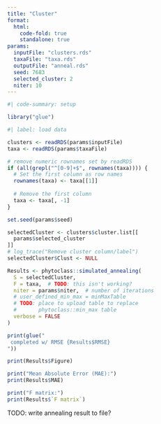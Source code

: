 ```yaml
---
title: "Cluster"
format:
  html:
    code-fold: true
    standalone: true
params:
  inputFile: "clusters.rds"
  taxaFile: "taxa.rds"
  outputFile: "anneal.rds"
  seed: 7683
  selected_cluster: 2
  niter: 10
---
```


```R
#| code-summary: setup

library("glue")
```

```R
#| label: load data

clusters <- readRDS(params$inputFile)
taxa <- readRDS(params$taxaFile)

# remove numeric rownames set by readRDS
if (all(grepl("^[0-9]+$", rownames(taxa)))) {
  # Set the first column as row names
  rownames(taxa) <- taxa[[1]]
  
  # Remove the first column
  taxa <- taxa[, -1] 
}
```

```R
set.seed(params$seed)

selectedCluster <- clusters$cluster.list[[
  params$selected_cluster
]]
# log_trace("Remove cluster column/label")
selectedCluster$Clust <- NULL

Results <- phytoclass::simulated_annealing(
  S = selectedCluster,
  F = taxa,  # TODO: this isn't working?
  niter = params$niter,  # number of iterations
  # user_defined_min_max = minMaxTable
  # TODO: place to upload table to replace
  #       phytoclass::min_max table
  verbose = FALSE
)

print(glue("
 completed w/ RMSE {Results$RMSE}
"))

print(Results$Figure)

print("Mean Absolute Error (MAE):")
print(Results$MAE)

print("F matrix:")
print(Results$`F matrix`)

```

TODO: write annealing result to file?
